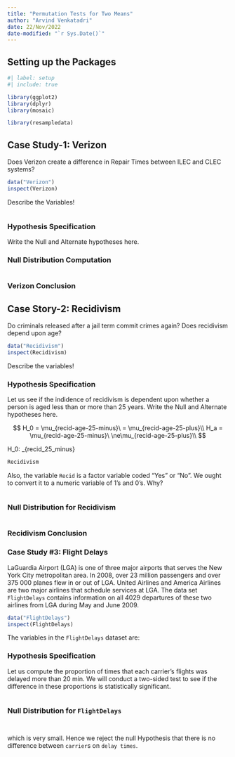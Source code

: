 ```yaml
---
title: "Permutation Tests for Two Means"
author: "Arvind Venkatadri"
date: 22/Nov/2022
date-modified: "`r Sys.Date()`"
---
```


## Setting up the Packages

```r
#| label: setup
#| include: true

library(ggplot2)
library(dplyr)
library(mosaic)

library(resampledata)

```

## Case Study-1: Verizon

Does Verizon create a difference in Repair Times between ILEC and CLEC
systems?

```r

data("Verizon")
inspect(Verizon)

```

Describe the Variables!

```r



```

### Hypothesis Specification

Write the Null and Alternate hypotheses here.

### Null Distribution Computation

```r



```

### Verizon Conclusion

## Case Story-2: Recidivism

Do criminals released after a jail term commit crimes again? Does
recidivism depend upon age?

```r

data("Recidivism")
inspect(Recidivism)

```

Describe the variables!

### Hypothesis Specification

Let us see if the indidence of recidivism is dependent upon whether a
person is aged less than or more than 25 years. Write the Null and
Alternate hypotheses here.

$$
H_0 = \mu_{recid-age-25-minus}\ = \mu_{recid-age-25-plus}\\
H_a = \mu_{recid-age-25-minus}\ \ne\mu_{recid-age-25-plus}\\
$$

H_0: \mu\_{recid_25_minus}

```r
Recidivism


```

Also, the variable <tt>`Recid`</tt> is a factor variable coded "Yes" or
"No". We ought to convert it to a numeric variable of 1's and 0's. Why?

```r



```

### Null Distribution for Recidivism

```r


```

### Recidivism Conclusion

### Case Study #3: Flight Delays

LaGuardia Airport (LGA) is one of three major airports that serves the
New York City metropolitan area. In 2008, over 23 million passengers and
over 375 000 planes flew in or out of LGA. United Airlines and America
Airlines are two major airlines that schedule services at LGA. The data
set `FlightDelays` contains information on all 4029 departures of these
two airlines from LGA during May and June 2009.

```r
data("FlightDelays")
inspect(FlightDelays)

```

The variables in the `FlightDelays` dataset are:

### Hypothesis Specification

Let us compute the proportion of times that each carrier's flights was
delayed more than 20 min. We will conduct a two-sided test to see if the
difference in these proportions is statistically significant.

```r



```

### Null Distribution for `FlightDelays`

```r


```

```r


```

which is very small. Hence we reject the null Hypothesis that there is
no difference between `carrier`s on `delay times`.

